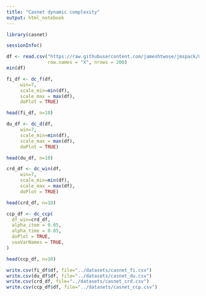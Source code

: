 ```yaml
---
title: "Casnet dynamic complexity"
output: html_notebook
---
```



```r
library(casnet)
```

```r
sessionInfo()
```


```r
df <- read.csv("https://raw.githubusercontent.com/jameshtwose/jmspack/main/datasets/time_series_dataset.csv",
               row.names = "X", nrows = 200)
min(df)
```

```r
fi_df <- dc_f(df,
     win=7,
     scale_min=min(df),
     scale_max = max(df),
     doPlot = TRUE)

head(fi_df, n=10)
```


```r
du_df <- dc_d(df,
     win=7,
     scale_min=min(df),
     scale_max = max(df),
     doPlot = TRUE)

head(du_df, n=10)
```


```r
crd_df <- dc_win(df,
     win=7,
     scale_min=min(df),
     scale_max = max(df),
     doPlot = TRUE)

head(crd_df, n=10)
```


```r
ccp_df <- dc_ccp(
  df_win=crd_df,
  alpha_item = 0.05,
  alpha_time = 0.05,
  doPlot = TRUE,
  useVarNames = TRUE,
)

head(ccp_df, n=10)

```

```r
write.csv(fi_df$df, file="../datasets/casnet_fi.csv")
write.csv(du_df$df, file="../datasets/casnet_du.csv")
write.csv(crd_df, file="../datasets/casnet_crd.csv")
write.csv(ccp_df$df, file="../datasets/casnet_ccp.csv")
```
